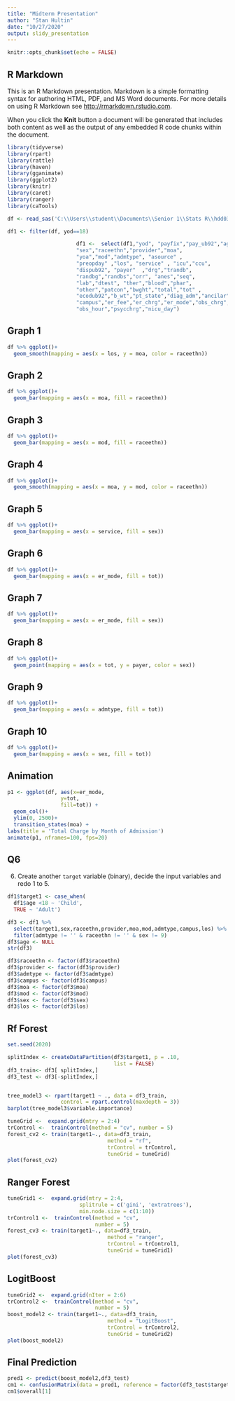 ```yaml
---
title: "Midterm Presentation"
author: "Stan Hultin"
date: "10/27/2020"
output: slidy_presentation
---
```


```r
knitr::opts_chunk$set(echo = FALSE)
```

## R Markdown

This is an R Markdown presentation. Markdown is a simple formatting syntax for authoring HTML, PDF, and MS Word documents. For more details on using R Markdown see <http://rmarkdown.rstudio.com>.

When you click the **Knit** button a document will be generated that includes both content as well as the output of any embedded R code chunks within the document.
```r
library(tidyverse)
library(rpart)
library(rattle)
library(haven)
library(gganimate)
library(ggplot2)
library(knitr)
library(caret)
library(ranger)
library(caTools)
```
```r
df <- read_sas('C:\\Users\\student\\Documents\\Senior 1\\Stats R\\hdd0318cy (2).sas7bdat')
```

```r
df1 <- filter(df, yod==18)
```

```r
                      df1 <-  select(df1,"yod", "payfix","pay_ub92","age",  
                      "sex","raceethn","provider","moa", 
                      "yoa","mod","admtype", "asource" , 
                      "preopday" ,"los", "service" , "icu","ccu",    
                      "dispub92", "payer"  ,"drg","trandb", 
                      "randbg","randbs","orr", "anes","seq",   
                      "lab","dtest", "ther","blood","phar", 
                      "other","patcon","bwght","total","tot" ,  
                      "ecodub92","b_wt","pt_state","diag_adm","ancilar" ,
                      "campus","er_fee","er_chrg","er_mode","obs_chrg",
                      "obs_hour","psycchrg","nicu_day")
```
## Graph 1
```r
df %>% ggplot()+
  geom_smooth(mapping = aes(x = los, y = moa, color = raceethn))
```
## Graph 2
```r
df %>% ggplot()+
  geom_bar(mapping = aes(x = moa, fill = raceethn))
```
## Graph 3
```r
df %>% ggplot()+
  geom_bar(mapping = aes(x = mod, fill = raceethn))
```
## Graph 4
```r
df %>% ggplot()+
  geom_smooth(mapping = aes(x = moa, y = mod, color = raceethn))
```
## Graph 5
```r
df %>% ggplot()+
  geom_bar(mapping = aes(x = service, fill = sex))
```
## Graph 6
```r
df %>% ggplot()+
  geom_bar(mapping = aes(x = er_mode, fill = tot))
```
## Graph 7
```r
df %>% ggplot()+
  geom_bar(mapping = aes(x = er_mode, fill = sex))
```
## Graph 8
```r
df %>% ggplot()+
  geom_point(mapping = aes(x = tot, y = payer, color = sex))
```
## Graph 9
```r
df %>% ggplot()+
  geom_bar(mapping = aes(x = admtype, fill = tot))
```
## Graph 10
```r
df %>% ggplot()+
  geom_bar(mapping = aes(x = sex, fill = tot))
```
## Animation
```r

p1 <- ggplot(df, aes(x=er_mode, 
                 y=tot, 
                 fill=tot)) + 
  geom_col()+
  ylim(0, 2500)+
  transition_states(moa) +
labs(title = 'Total Charge by Month of Admission')
animate(p1, nframes=100, fps=20)
```

## Q6
6. Create another `target` variable (binary), decide the input variables and redo 1 to 5. 
```r
df1$target1 <- case_when(
  df1$age <18 ~ 'Child',
  TRUE ~ 'Adult')

df3 <- df1 %>% 
  select(target1,sex,raceethn,provider,moa,mod,admtype,campus,los) %>%
  filter(admtype != '' & raceethn != '' & sex != 9)
df3$age <- NULL
str(df3)
```

```r
df3$raceethn <- factor(df3$raceethn)
df3$provider <- factor(df3$provider)
df3$admtype <- factor(df3$admtype)
df3$campus <- factor(df3$campus)
df3$moa <- factor(df3$moa)
df3$mod <- factor(df3$mod)
df3$sex <- factor(df3$sex)
df3$los <- factor(df3$los)
```
## Rf Forest
```r
set.seed(2020)

splitIndex <- createDataPartition(df3$target1, p = .10, 
                                  list = FALSE)
df3_train<- df3[ splitIndex,]
df3_test <- df3[-splitIndex,]


tree_model3 <- rpart(target1 ~ ., data = df3_train,
                 control = rpart.control(maxdepth = 3))
barplot(tree_model3$variable.importance)
```
```r
tuneGrid <-  expand.grid(mtry = 2:4)
trControl <-  trainControl(method = "cv", number = 5)
forest_cv2 <- train(target1~., data=df3_train, 
                                method = "rf", 
                                trControl = trControl,
                                tuneGrid = tuneGrid)
plot(forest_cv2)
```

## Ranger Forest
```r
tuneGrid1 <-  expand.grid(mtry = 2:4,
                       splitrule = c('gini', 'extratrees'),
                       min.node.size = c(1:10))
trControl1 <-  trainControl(method = "cv",
                            number = 5)
forest_cv3 <- train(target1~., data=df3_train, 
                                method = "ranger", 
                                trControl = trControl1,
                                tuneGrid = tuneGrid1)
plot(forest_cv3)
```
## LogitBoost
```r
tuneGrid2 <-  expand.grid(nIter = 2:6)
trControl2 <-  trainControl(method = "cv",
                            number = 5)
boost_model2 <- train(target1~., data=df3_train, 
                                method = "LogitBoost", 
                                trControl = trControl2,
                                tuneGrid = tuneGrid2)
plot(boost_model2)
```
## Final Prediction
```r
pred1 <- predict(boost_model2,df3_test)
cm1 <- confusionMatrix(data = pred1, reference = factor(df3_test$target1), positive = "Child")
cm1$overall[1]
```